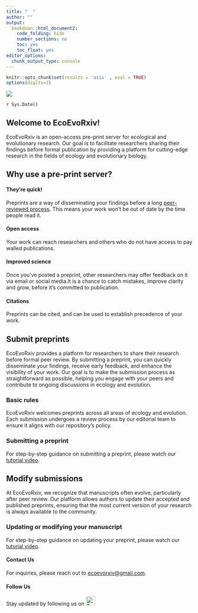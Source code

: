 ```yaml
---
title: "  "
author: ""
output: 
  bookdown::html_document2:
    code_folding: hide
    number_sections: no
    toc: yes
    toc_float: yes
editor_options: 
  chunk_output_type: console
---
```


```r
knitr::opts_chunk$set(results = 'asis' , eval = TRUE)
options(digits=2)
```

![ ](assets/logo.png)

`r Sys.Date()`

## Welcome to EcoEvoRxiv!

EcoEvoRxiv is an open-access pre-print server for ecological and evolutionary research. Our goal is to facilitate researchers sharing their findings before formal publication by providing a platform for cutting-edge research in the fields of ecology and evolutionary biology.     

## Why use a pre-print server?

#### They’re quick!

Preprints are a way of disseminating your findings before a long [peer-reviewed process](https://www.nature.com/articles/530148a). This means your work won’t be out of date by the time people read it. 
  
#### Open access

Your work can reach researchers and others who do not have access to pay walled publications.    

#### Improved science

Once you’ve posted a preprint, other researchers may offer feedback on it via email or social media.It is a chance to catch mistakes, improve clarity and grow, before it’s committed to publication.   

#### Citations

Preprints can be cited, and can be used to establish precedence of your work.   



## Submit preprints

EcoEvoRxiv provides a platform for researchers to share their research before formal peer review. By submitting a preprint, you can quickly disseminate your findings, receive early feedback, and enhance the visibility of your work. Our goal is to make the submission process as straightforward as possible, helping you engage with your peers and contribute to ongoing discussions in ecology and evolution.   

### Basic rules

EcoEvoRxiv welcomes preprints across all areas of ecology and evolution. Each submission undergoes a review process by our editorial team to ensure it aligns with our repository’s policy.   

### Submitting a preprint

For step-by-step guidance on submitting a preprint, please watch our [tutorial video](https://www.youtube.com/watch?v=CUSbYNNrXuU).  


## Modify submissions 

At EcoEvoRxiv, we recognize that manuscripts often evolve, particularly after peer review. Our platform allows authors to update their accepted and published preprints, ensuring that the most current version of your research is always available to the community. 

### Updating or modifying your manuscript

For step-by-step guidance on updating your preprint, please watch our [tutorial video](). 



#### Contact Us

For inquiries, please reach out to [ecoevorxiv@gmail.com](ecoevorxiv@gmail.com).  

#### Follow Us

Stay updated by following us on [<img src="assets/twitter.png" alt="Twitter" width="25" heigh="25"/>](https://twitter.com/EcoEvoRxiv)  


